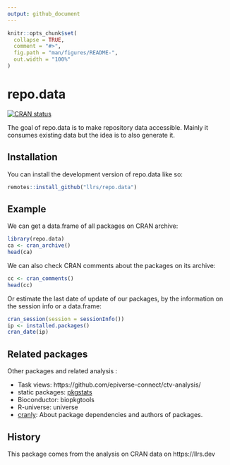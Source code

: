 ```yaml
---
output: github_document
---
```


<!-- README.md is generated from README.Rmd. Please edit that file -->

```r
knitr::opts_chunk$set(
  collapse = TRUE,
  comment = "#>",
  fig.path = "man/figures/README-",
  out.width = "100%"
)
```

# repo.data

<!-- badges: start -->
[![CRAN status](https://www.r-pkg.org/badges/version/repo.data)](https://CRAN.R-project.org/package=repo.data)
<!-- badges: end -->

The goal of repo.data is to make repository data accessible. 
Mainly it consumes existing data but the idea is to also generate it.

## Installation

You can install the development version of repo.data like so:

``` r
remotes::install_github("llrs/repo.data")
```

## Example

We can get a data.frame of all packages on CRAN archive:

```r
library(repo.data)
ca <- cran_archive()
head(ca)
```

We can also check CRAN comments about the packages on its archive:

```r
cc <- cran_comments()
head(cc)
```

Or estimate the last date of update of our packages, by the information on the session info or a data.frame:

```r
cran_session(session = sessionInfo())
ip <- installed.packages()
cran_date(ip)
```

## Related packages

Other packages and related analysis :

- Task views: https://github.com/epiverse-connect/ctv-analysis/
- static packages: [pkgstats](https://docs.ropensci.org/pkgstats)
- Bioconductor: biopkgtools
- R-universe: universe
- [cranly](https://cran.r-project.org/package=cranly): About package dependencies and authors of packages.

## History

This package comes from the analysis on CRAN data on https://llrs.dev
